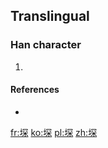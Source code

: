 ==Translingual==

===Han character===
{{Han char|rn=32|rad=土|as=08|sn=11|four=4719<sub>1</sub>|canj=土月金木 (GBCD)|ids=⿰[[土]][[罙]]}}

# {{defn|Han|sort=土08}}

====References====
* {{Han ref|kx=0232.181|hdz=10458.101|uh=5814|ud=22548|bh=D4AE|bd=54446}}

[[fr:堔]]
[[ko:堔]]
[[pl:堔]]
[[zh:堔]]